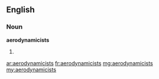 ==English==

===Noun===
'''aerodynamicists'''

# {{plural of|[[aerodynamicist]]}}

[[ar:aerodynamicists]]
[[fr:aerodynamicists]]
[[mg:aerodynamicists]]
[[my:aerodynamicists]]